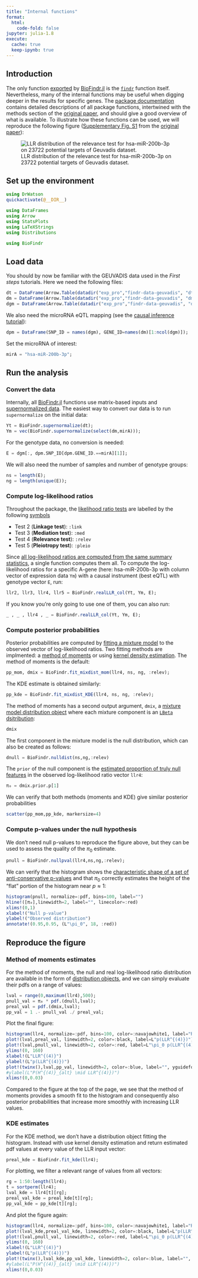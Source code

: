 ```yaml
---
title: "Internal functions"
format:
  html:
    code-fold: false
jupyter: julia-1.8
execute: 
  cache: true
  keep-ipynb: true
---
```

## Introduction

The only function [exported](https://docs.julialang.org/en/v1/manual/modules/#Export-lists) by [BioFindr.jl][1] is the [`findr`](https://tmichoel.github.io/BioFindr.jl/dev/testLLR/) function itself. Nevertheless, many of the internal functions may be useful when digging deeper in the results for specific genes. The [package documentation][6] contains detailed descriptions of all package functions, intertwined with the methods section of the [original paper][5], and should give a good overview of what is available. To illustrate how these functions can be used, we will reproduce the following figure ([Supplementary Fig. S1](https://doi.org/10.1371/journal.pcbi.1005703.s002) from the  [original paper][5]):

![LLR distribution of the relevance test for hsa-miR-200b-3p on 23722 potential targets of Geuvadis dataset.](figures/eg4.png)


## Set up the environment

```julia
using DrWatson
quickactivate(@__DIR__)

using DataFrames
using Arrow
using StatsPlots
using LaTeXStrings
using Distributions

using BioFindr
```

## Load data

You should by now be familiar with the GEUVADIS data used in the *First steps* tutorials. Here we need the following files:

```julia
dt = DataFrame(Arrow.Table(datadir("exp_pro","findr-data-geuvadis", "dt.arrow")));
dm = DataFrame(Arrow.Table(datadir("exp_pro","findr-data-geuvadis", "dm.arrow")));
dgm = DataFrame(Arrow.Table(datadir("exp_pro","findr-data-geuvadis", "dgm.arrow")));
```

We also need the microRNA eQTL mapping (see the [causal inference tutorial](causal-inference.qmd)):

```julia
dpm = DataFrame(SNP_ID = names(dgm), GENE_ID=names(dm)[1:ncol(dgm)]);
```

Set the microRNA of interest:

```julia
mirA = "hsa-miR-200b-3p";
```

## Run the analysis

### Convert the data

Internally, all [BioFindr.jl][1] functions use matrix-based inputs and [supernormalized data](https://tmichoel.github.io/BioFindr.jl/dev/inference/). The easiest way to convert our data is to run `supernormalize` on the initial data:

```julia
Yt = BioFindr.supernormalize(dt);
Ym = vec(BioFindr.supernormalize(select(dm,mirA)));
```

For the genotype data, no conversion is needed:

```julia
E = dgm[:, dpm.SNP_ID[dpm.GENE_ID.==mirA][1]];
```

We will also need the number of samples and number of genotype groups:

```julia
ns = length(E);
ng = length(unique(E));
```

### Compute log-likelihood ratios

Throughout the package, the [likelihood ratio tests](https://tmichoel.github.io/BioFindr.jl/dev/realLLR/) are labelled by the following [symbols](https://docs.julialang.org/en/v1/manual/metaprogramming/#Symbols)

- Test 2 (**Linkage test**): `:link`
- Test 3 (**Mediation test**): `:med`
- Test 4 (**Relevance test**): `:relev`
- Test 5 (**Pleiotropy test**): `:pleio`

Since [all log-likelihood ratios are computed from the same summary statistics](https://tmichoel.github.io/BioFindr.jl/dev/realLLR/#Implementation), a single function computes them all. To compute the log-likelihood ratios for a specific A-gene (here: hsa-miR-200b-3p with column vector of expression data `Ym`) with a causal instrument (best eQTL) with genotype vector `E`, run:

```julia
llr2, llr3, llr4, llr5 = BioFindr.realLLR_col(Yt, Ym, E);
```

If you know you're only going to use one of them, you can also run:

```julia
_ , _ , llr4 , _ = BioFindr.realLLR_col(Yt, Ym, E);
```

### Compute posterior probabilities

Posterior probabilities are computed by [fitting a mixture model](https://tmichoel.github.io/BioFindr.jl/dev/posteriorprobs/) to the observed vector of log-likelihood ratios. Two fitting methods are implmented: a [method of moments](https://tmichoel.github.io/BioFindr.jl/dev/posteriorprobs/#mom_postprobs) or using [kernel density estimation](https://tmichoel.github.io/BioFindr.jl/dev/posteriorprobs/#kde_postprobs). The method of moments is the default:

```julia
pp_mom, dmix = BioFindr.fit_mixdist_mom(llr4, ns, ng, :relev);
```

The KDE estimate is obtained similarly:

```julia
pp_kde = BioFindr.fit_mixdist_KDE(llr4, ns, ng, :relev);
```

The method of moments has a second output argument, `dmix`, a [mixture model distribution object](https://juliastats.org/Distributions.jl/stable/mixture/) where each mixture component is an [`LBeta` dsitribution](https://tmichoel.github.io/BioFindr.jl/dev/randomLLR/#Implementation):

```julia
dmix
```

The first component in the mixture model is the null distribution, which can also be created as follows:

```julia
dnull = BioFindr.nulldist(ns,ng,:relev)
```

The `prior` of the null component is the [estimated proportion of truly null features](https://tmichoel.github.io/BioFindr.jl/dev/posteriorprobs/#Estimating-P({\\mathcal-H}_{\\mathrm{null}})) in the observed log-likelihood ratio vector `llr4`:

```julia
π₀ = dmix.prior.p[1]
```

We can verify that both methods (moments and KDE) give similar posterior probabilities

```julia
scatter(pp_mom,pp_kde, markersize=4)
```

### Compute p-values under the null hypothesis

We don't need null p-values to reproduce the figure above, but they can be used to assess the quality of the $\pi_0$ estimate.

```julia
pnull = BioFindr.nullpval(llr4,ns,ng,:relev);
```

We can verify that the histogram shows the [characteristic shape of a set of anti-conservative p-values](http://varianceexplained.org/statistics/interpreting-pvalue-histogram/) and that $\pi_0$ correctly estimates the height of the "flat" portion of the histogram near $p\approx 1$:


```julia
histogram(pnull, normalize=:pdf, bins=100, label="")
hline!([π₀],linewidth=2, label="", linecolor=:red)
xlims!(0,1)
xlabel!("Null p-value")
ylabel!("Observed distribution")
annotate!(0.95,0.95, (L"\pi_0", 18, :red))
```

## Reproduce the figure

### Method of moments estimates

For the method of moments, the null and real log-likelihood ratio distribution are available in the form of [distribution objects](https://juliastats.org/Distributions.jl/), and we can simply evaluate their pdfs on a range of values:

```julia
lval = range(0,maximum(llr4),500);
pnull_val = π₀ * pdf.(dnull,lval);
preal_val = pdf.(dmix,lval);
pp_val = 1 .- pnull_val ./ preal_val;
```

Plot the final figure:

```julia
histogram(llr4, normalize=:pdf, bins=100, color=:navajowhite1, label="Real data", size=(600,450))
plot!(lval,preal_val, linewidth=2, color=:black, label=L"p(LLR^{(4)})")
plot!(lval,pnull_val, linewidth=2, color=:red, label=L"\pi_0 p(LLR^{(4)} \mid \mathcal{H}_0)", legend=(0.25,0.95))
ylims!(0, 160)
xlabel!(L"LLR^{(4)}")
ylabel!(L"p(LLR^{(4)})")
plot!(twinx(),lval,pp_val, linewidth=2, color=:blue, label="", yguidefontcolor=:blue, ylims=(0,1.), ylabel=L"P(H^{(4)}_{alt} \mid LLR^{(4)})")
#ylabel(L"P(H^{(4)}_{alt} \mid LLR^{(4)})")
xlims!(0,0.03)
```

Compared to the figure at the top of the page, we see that the method of moments provides a smooth fit to the histogram and consequently also posterior probabilities that increase more smoothly with increasing LLR values. 

### KDE estimates

For the KDE method, we don't have a distribution object fitting the histogram. Instead with use kernel density estimation and return estimated pdf values at every value of the LLR input vector:

```julia
preal_kde = BioFindr.fit_kde(llr4);
```
For plotting, we filter a relevant range of values from all vectors:

```julia
rg = 1:50:length(llr4);
t = sortperm(llr4);
lval_kde = llr4[t][rg];
preal_val_kde = preal_kde[t][rg];
pp_val_kde = pp_kde[t][rg];
```
And plot the figure again:

```julia
histogram(llr4, normalize=:pdf, bins=100, color=:navajowhite1, label="Real data", size=(600,450))
plot!(lval_kde,preal_val_kde, linewidth=2, color=:black, label=L"p(LLR^{(4)})")
plot!(lval,pnull_val, linewidth=2, color=:red, label=L"\pi_0 p(LLR^{(4)} \mid \mathcal{H}_0)", legend=(0.25,0.95))
ylims!(0, 160)
xlabel!(L"LLR^{(4)}")
ylabel!(L"p(LLR^{(4)})")
plot!(twinx(),lval_kde,pp_val_kde, linewidth=2, color=:blue, label="", yguidefontcolor=:blue, ylims=(0,1.), ylabel=L"P(H^{(4)}_{alt} \mid LLR^{(4)})")
#ylabel(L"P(H^{(4)}_{alt} \mid LLR^{(4)})")
xlims!(0,0.03)
```

[1]: https://github.com/tmichoel/BioFindr.jl
[2]: https://github.com/lingfeiwang/findr-data-geuvadis
[3]: https://doi.org/10.1038/nature12531
[4]: https://dataframes.juliadata.org/stable/
[5]: https://doi.org/10.1371/journal.pcbi.1005703
[6]: https://tmichoel.github.io/BioFindr.jl/dev/
